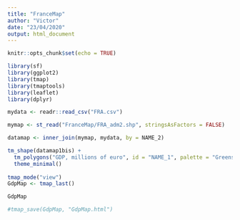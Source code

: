 ```yaml
---
title: "FranceMap"
author: "Victor"
date: "23/04/2020"
output: html_document
---
```


```r
knitr::opts_chunk$set(echo = TRUE)
```





```r

library(sf)
library(ggplot2)
library(tmap)
library(tmaptools)
library(leaflet)
library(dplyr)

mydata <- readr::read_csv("FRA.csv")

mymap <- st_read("FranceMap/FRA_adm2.shp", stringsAsFactors = FALSE)

datamap <- inner_join(mymap, mydata, by = NAME_2)

```

```r

tm_shape(datamap1bis) +
  tm_polygons("GDP, millions of euro", id = "NAME_1", palette = "Greens")+ "GDP"
  theme_minimal()
  
tmap_mode("view")
GdpMap <- tmap_last()

```

```r

GdpMap

#tmap_save(GdpMap, "GdpMap.html")

```